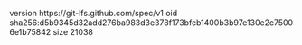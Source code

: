 version https://git-lfs.github.com/spec/v1
oid sha256:d5b9345d32add276ba983d3e378f173bfcb1400b3b97e130e2c75006e1b75842
size 21038
